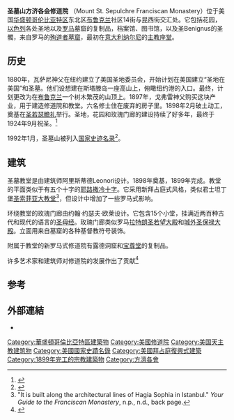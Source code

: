 {{Infobox religious building
|building_name=圣墓山
|image=Mount St Sepulchre DC.JPG
|location=美国[[华盛顿哥伦比亚特区|华盛顿哥伦比亚特区]]东北区昆西街1400号
|geo={{coord|38.9375|-76.9853}}
|religious_affiliation=[[罗马天主教|罗马天主教]]
|district=[[天主教华盛顿总教区|天主教华盛顿总教区]]
|status=修道院
|website=[http://www.myfranciscan.org/ www.myfranciscan.org]
|architecture_type=修道院
|architecture_style=新拜占庭式
|groundbreaking=1898年
|year_completed=1899年
|architect=Aristide Leonori
|nrhp=yes
  |added= 1992年1月17日
{{Infobox NRHP
  | name = 方济各会修道院和圣地纪念教堂
  | embed = yes
  | lat_degrees = 38
  | lat_minutes = 56
  | lat_seconds = 15
  | lat_direction = N
  | long_degrees = 76
  | long_minutes = 59
  | long_seconds = 7.1
  | long_direction = W
  | locmapin = United States District of Columbia street 
  | area = {{convert|44|acre}}
  | refnum = 91001943<ref name="nris">{{NRISref|version=2010a}}</ref>
}}
}}
'''圣墓山方济各会修道院''' （Mount St. Sepulchre Franciscan Monastery）位于美国[[华盛顿哥伦比亚特区|华盛顿哥伦比亚特区]]东北区[[布鲁克兰|布鲁克兰]]社区14街与昆西街交汇处。它包括花园，[[以色列|以色列]]各处圣地以及[[罗马|罗马]]墓窟的复制品，档案馆、图书馆，以及圣Benignus的圣髑，来自罗马的[[殉道者墓窟|殉道者墓窟]]，最初在[[意大利|意大利]][[纳尔尼|纳尔尼]]的[[主教座堂|主教座堂]]。

== 历史==
1880年，瓦萨尼神父在纽约建立了美国圣地委员会，开始计划在美国建立“圣地在美国”和圣墓。他们设想建在斯塔滕岛一座高山上，俯瞰纽约港的入口。最终，计划更改为在[[布鲁克兰|布鲁克兰]]一个树木繁茂的山顶上。1897年，戈弗雷神父购买这块产业，用于建造修道院和教堂。六名修士住在废弃的房子里。1898年2月破土动工，奠基在[[圣若瑟瞻礼|圣若瑟瞻礼]]举行。圣地，花园和玫瑰门廊的建设持续了好多年，最终于1924年9月祝圣。<ref>{{cite web|url=http://www.myfranciscan.org/index.php?option=com_content&view=article&id=74&Itemid=57|publisher=Franciscan Monastery of the Holy Land in America|accessdate=2010年10月7日|title=History|archive-date=2012年10月4日|archive-url=https://web.archive.org/web/20121004091629/http://www.myfranciscan.org/index.php?option=com_content&view=article&id=74&Itemid=57|dead-url=no}}</ref>

1992年1月，圣墓山被列入[[国家史迹名录|国家史迹名录]]<ref>{{cite web|url= {{NRHP url|id=91001943}}|publisher=National Park Service|accessdate=2010年10月7日|title=National Register of Historic Places Registration Form}}</ref>。

== 建筑 ==
圣墓教堂是由建筑师阿里斯蒂德Leonori设计。1898年奠基，1899年完成。教堂的平面类似于有五个十字的[[耶路撒冷十字|耶路撒冷十字]]。它采用新拜占庭式风格，类似君士坦丁堡[[圣索菲亚大教堂|圣索菲亚大教堂]]<ref>"It is built along the architectural lines of Hagia Sophia in Istanbul."  ''Your Guide to the Franciscan Monastery'', n.p., n.d., back page.</ref>，但设计中增加了一些罗马式影响。

环绕教堂的玫瑰门廊由约翰·约瑟夫·欧莱设计。它包含15个小堂，挂满近两百种古代和现代的语言的[[圣母经|圣母经]]。玫瑰门廊类似罗马[[拉特朗圣若望大殿|拉特朗圣若望大殿]]和[[城外圣保禄大殿|城外圣保禄大殿]]。立面用来自墓窟的各种基督教符号装饰。

附属于教堂的新罗马式修道院有露德洞窟和[[宝尊堂|宝尊堂]]的复制品。

许多艺术家和建筑师对修道院的发展作出了贡献<ref>{{cite web|url=http://www.myfranciscan.org/index.php?option=com_content&view=article&id=75&Itemid=59|publisher=Franciscan Monastery of the Holy Land in America|accessdate=2010年10月7日|title=Architecture|archive-date=2012年10月8日|archive-url=https://web.archive.org/web/20121008023853/http://www.myfranciscan.org/index.php?option=com_content&view=article&id=75&Itemid=59|dead-url=no}}</ref>

==参考==
{{Reflist|colwidth=30em}}

==外部連結==
*{{official website|http://www.myfranciscan.org/}}{{en}}

[[Category:華盛頓哥倫比亞特區建築物|Category:華盛頓哥倫比亞特區建築物]]
[[Category:美國修道院|Category:美國修道院]]
[[Category:美国天主教建筑物|Category:美国天主教建筑物]]
[[Category:美國國家史蹟名錄|Category:美國國家史蹟名錄]]
[[Category:美國拜占庭復興式建築|Category:美國拜占庭復興式建築]]
[[Category:1899年完工的宗教建築物|Category:1899年完工的宗教建築物]]
[[Category:方濟各會|Category:方濟各會]]